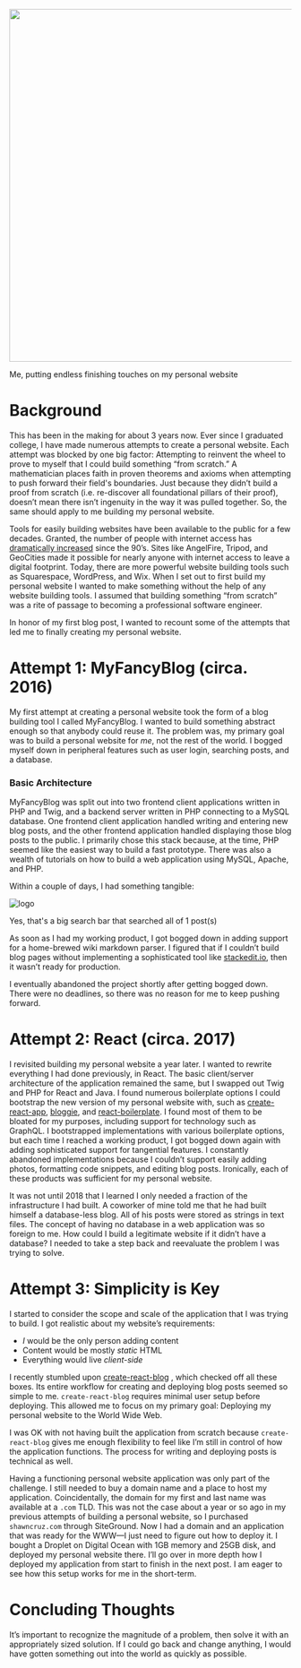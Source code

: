 
<p>
<img className={styles['photo']} width="630px" src="https://media.giphy.com/media/1xOcaHdCWmZl3eA9K2/giphy.gif"/>
<figcaption>
Me, putting endless finishing touches on my personal website
</figcaption>
</p>

# Background

This has been in the making for about 3 years now. Ever since I graduated college, I have made numerous attempts to create a personal website. Each attempt was blocked by one big factor: Attempting to reinvent the wheel to prove to myself that I could build something “from scratch.” A mathematician places faith in proven theorems and axioms when attempting to push forward their field's boundaries. Just because they didn’t build a proof from scratch (i.e. re-discover all foundational pillars of their proof), doesn’t mean there isn’t ingenuity in the way it was pulled together. So, the same should apply to me building my personal website. 

Tools for easily building websites have been available to the public for a few decades. Granted, the number of people with internet access has [dramatically increased](https://ourworldindata.org/internet) since the 90’s. Sites like AngelFire, Tripod, and GeoCities made it possible for nearly anyone with internet access to leave a digital footprint. Today, there are more powerful website building tools such as Squarespace, WordPress, and Wix. When I set out to first build my personal website I wanted to make something without the help of any website building tools. I assumed that building something “from scratch” was a rite of passage to becoming a professional software engineer.

In honor of my first blog post, I wanted to recount some of the attempts that led me to finally creating my personal website.

# Attempt 1: MyFancyBlog (circa. 2016)

My first attempt at creating a personal website took the form of a blog building tool I called MyFancyBlog. I wanted to build something abstract enough so that anybody could reuse it. The problem was, my primary goal was to build a personal website for *me*, not the rest of the world. I bogged myself down in peripheral features such as user login, searching posts, and a database.

### Basic Architecture
MyFancyBlog was split out into two frontend client applications written in PHP and Twig, and a backend server written in PHP connecting to a MySQL database. One frontend client application handled writing and entering new blog posts, and the other frontend application handled displaying those blog posts to the public. I primarily chose this stack because, at the time, PHP seemed like the easiest way to build a fast prototype. There was also a wealth of tutorials on how to build a web application using MySQL, Apache, and PHP. 

Within a couple of days, I had something tangible:
<p>
<img src={phpBlog2016Png} className={styles['photo']} alt="logo"/>
<figcaption>
Yes, that's a big search bar that searched all of 1 post(s)
</figcaption>
</p>

As soon as I had my working product, I got bogged down in adding support for a home-brewed wiki markdown parser. I figured that if I couldn’t build blog pages without implementing a sophisticated tool like [stackedit.io](https://stackedit.io/), then it wasn’t ready for production. 

I eventually abandoned the project shortly after getting bogged down. There were no deadlines, so there was no reason for me to keep pushing forward.

# Attempt 2: React (circa. 2017)

I revisited building my personal website a year later. I wanted to rewrite everything I had done previously, in React. The basic client/server architecture of the application remained the same, but I swapped out Twig and PHP for React and Java. I found numerous boilerplate options I could bootstrap the new version of my personal website with, such as [create-react-app](https://github.com/facebook/create-react-app), [bloggie](https://github.com/lestard/bloggie), and [react-boilerplate](https://github.com/react-boilerplate/react-boilerplate). I found most of them to be bloated for my purposes, including support for technology such as GraphQL. I bootstrapped implementations with various boilerplate options, but each time I reached a working product, I got bogged down again with adding sophisticated support for tangential features. I constantly abandoned implementations because I couldn’t support easily adding photos, formatting code snippets, and editing blog posts. Ironically, each of these products was sufficient for my personal website. 

It was not until 2018 that I learned I only needed a fraction of the infrastructure I had built. A coworker of mine told me that he had built himself a database-less blog. All of his posts were stored as strings in text files. The concept of having no database in a web application was so foreign to me. How could I build a legitimate website if it didn’t have a database? I needed to take a step back and reevaluate the problem I was trying to solve.

# Attempt 3: Simplicity is Key

I started to consider the scope and scale of the application that I was trying to build. I got realistic about my website’s requirements:
- _I_ would be the only person adding content
- Content would be mostly _static_ HTML 
- Everything would live _client-side_

I recently stumbled upon [create-react-blog](https://github.com/jamesknelson/create-react-blog) , which checked off all these boxes. Its entire workflow for creating and deploying blog posts seemed so simple to me. `create-react-blog` requires minimal user setup before deploying. This allowed me to focus on my primary goal: Deploying my personal website to the World Wide Web. 

I was OK with not having built the application from scratch because `create-react-blog` gives me enough flexibility to feel like I’m still in  control of how the application functions. The process for writing and deploying posts is technical as well.

Having a functioning personal website application was only part of the challenge. I still needed to buy a domain name and a place to host my application. Coincidentally, the domain for my first and last name was available at a `.com` TLD. This was not the case about a year or so ago in my previous attempts of building a personal website, so I purchased `shawncruz.com` through SiteGround. Now I had a domain and an application that was ready for the WWW—I just need to figure out how to deploy it. I bought a Droplet on Digital Ocean with 1GB memory and 25GB disk, and deployed my personal website there. I’ll go over in more depth how I deployed my application from start to finish in the next post. I am eager to see how this setup works for me in the short-term.

# Concluding Thoughts

It’s important to recognize the magnitude of a problem, then solve it with an appropriately sized solution. If I could go back and change anything, I would have gotten something out into the world as quickly as possible.